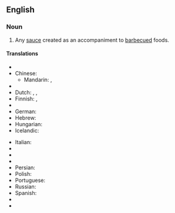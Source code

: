 ==English==
{{wikipedia}}

===Noun===
{{en-noun}}

# Any [[sauce]] created as an accompaniment to [[barbecue]]d foods.

====Translations====
{{trans-top|BBQ sauce}}
* {{trreq|Arabic}}
* Chinese:
** Mandarin: {{t|cmn|烤肉醬|sc=Hani|xs=Mandarin}}, {{t|cmn|烤肉酱|tr=kǎoròu jiàng|sc=Hani|xs=Mandarin}}
* {{trreq|Czech}}
* Dutch: {{t|nl|barbeque saus}},  {{t|nl|barbecue saus}},  {{t|nl|BBQ saus|f}}
* Finnish: {{t|fi|grillauskastike}},  {{t-|fi|grillikastike}}
* {{trreq|French}}
* German: {{t|de|Barbecuesauce}}
* Hebrew: {{t|he|רוטב ברביקיו|m|sc=Hebr}}
* Hungarian: {{t|hu|barbecue-szósz}}
* Icelandic: {{t|is|BBQ-sósa}}
{{trans-mid}}
* Italian: {{t|it|salsa barbecue|f}}
* {{trreq|Japanese}}
* {{trreq|Korean}}
* {{trreq|Lithuanian}}
* Persian: {{fa-Arab|[[سس تنوری]]}}
* Polish: {{t|pl|sos barbecue|m}}
* Portuguese: {{t|pt|molho barbecue|m}}
* Russian: {{t|ru|соус для барбекью|m|tr=sóus dlja barbek’jú|sc=Cyrl}}
* Spanish: {{t|es|salsa barbacoa|f}}
* {{trreq|Swedish}}
* {{trreq|Vietnamese}}
{{trans-bottom}}